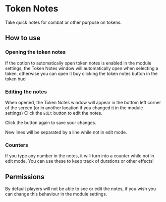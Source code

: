 
# Token Notes

Take quick notes for combat or other purpose on tokens.

## How to use

<ImageButBetter src="/images/Token-Notes/Tnhudbtn.png" alt="Token Notes button in the Token HUD" width={2000} height={2000} className={styles.wikiimage}/>

### Opening the token notes

If the option to automatically open token notes is enabled in the module
settings, the Token Notes window will automatically open when selecting
a token, otherwise you can open it buy clicking the token notes button
in the token hud

### Editing the notes

<ImageButBetter src="/images/Token-Notes/Tnwindow.png" alt="Token Notes window in the top right position" width={2000} height={2000} className={styles.wikiimage}/>

When opened, the Token
Notes window will appear in the bottom left corner of the screen (or in
another location if you changed it in the module settings)
Click the `Edit` button to edit the notes.

Click the button again to save your changes.

New lines will be separated by a line while not in edit mode.
<ImageButBetter src="/images/Token-Notes/Tnedit.png" alt="Token Notes Edit mode" width={2000} height={2000} className={styles.wikiimagesmall}/>
<ImageButBetter src="/images/Token-Notes/Tnnumbers.png" alt="Number turned into a counter" width={2000} height={2000} className={styles.wikiimagesmall}/>

### Counters

If you type any number in the notes, it
will turn into a counter while not in edit mode. You can use these to
keep track of durations or other effects\!

## Permissions

By default players will not be able to see or edit the notes, if you
wish you can change this behaviour in the module settings.

